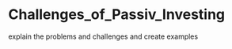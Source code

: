 # Challenges_of_Passiv_Investing

explain the problems and challenges
and create examples



```r

```


